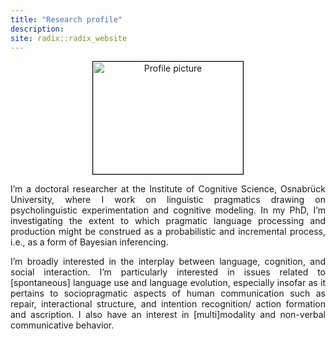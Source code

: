 ```yaml
---
title: "Research profile"
description:
site: radix::radix_website
---
```


<style>
body {
  text-align: justify}

h1 {
  font-size: 20px;
  text-align: center
}

.aligncenter {
    text-align: center;
}
</style>

<p class="aligncenter"><img src="images/profile.jpeg" alt="Profile picture" align="middle" style="width:240px;height:180px;border:1px solid black;"></p>

I'm a doctoral researcher at the Institute of Cognitive Science, Osnabrück University, where I work on linguistic pragmatics drawing on psycholinguistic experimentation and cognitive modeling. In my PhD, I'm investigating the extent to which pragmatic language processing and production might be construed as a probabilistic and incremental process, i.e., as a form of Bayesian inferencing.

I’m broadly interested in the interplay between language, cognition, and social interaction. I'm particularly interested in issues related to [spontaneous] language use and language evolution, especially insofar as it pertains to sociopragmatic aspects of human communication such as repair, interactional structure, and intention recognition/ action formation and ascription. I also have an interest in [multi]modality and non-verbal communicative behavior.
